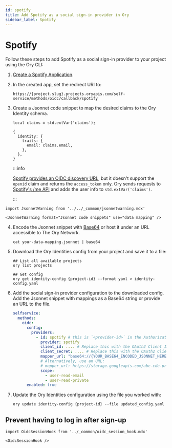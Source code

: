 ```yaml
---
id: spotify
title: Add Spotify as a social sign-in provider in Ory
sidebar_label: Spotify
---
```


# Spotify

Follow these steps to add Spotify as a social sign-in provider to your project using the Ory CLI:

1. [Create a Spotify Application](https://developer.spotify.com/dashboard/applications).
2. In the created app, set the redirect URI to:

   ```shell
   https://{project.slug}.projects.oryapis.com/self-service/methods/oidc/callback/spotify
   ```

3. Create a Jsonnet code snippet to map the desired claims to the Ory Identity schema.

   ```jsonnet
   local claims = std.extVar('claims');

   {
     identity: {
       traits: {
         email: claims.email,
       },
     },
   }
   ```

   :::info

   [Spotify provides an OIDC discovery URL](https://accounts.spotify.com/.well-known/openid-configuration), but it doesn't support
   the `openid` claim and returns the `access_token` only. Ory sends requests to
   [Spotify's /me API](https://developer.spotify.com/documentation/web-api/reference/#/operations/get-current-users-profile) and
   adds the user info to `std.extVar('claims')`.

   :::

```mdx-code-block
import JsonnetWarning from '../../_common/jsonnetwarning.mdx'

<JsonnetWarning format="Jsonnet code snippets" use="data mapping" />
```

4. Encode the Jsonnet snippet with [Base64](https://www.base64encode.org/) or host it under an URL accessible to The Ory Network.

   ```shell
   cat your-data-mapping.jsonnet | base64
   ```

5. Download the Ory Identities config from your project and save it to a file:

   ```shell
   ## List all available projects
   ory list projects

   ## Get config
   ory get identity-config {project-id} --format yaml > identity-config.yaml
   ```

6. Add the social sign-in provider configuration to the downloaded config. Add the Jsonnet snippet with mappings as a Base64
   string or provide an URL to the file.

   ```yaml
   selfservice:
     methods:
       oidc:
         config:
           providers:
             - id: spotify # this is `<provider-id>` in the Authorization callback URL. DO NOT CHANGE IT ONCE SET!
               provider: spotify
               client_id: .... # Replace this with the OAuth2 Client ID provided by Spotify
               client_secret: .... # Replace this with the OAuth2 Client Secret provided by Spotify
               mapper_url: "base64://{YOUR_BASE64_ENCODED_JSONNET_HERE}"
               # Alternatively, use an URL:
               # mapper_url: https://storage.googleapis.com/abc-cde-prd/9cac9717f007808bf17f22ce7f4295c739604b183f05ac4afb4
               scope:
                 - user-read-email
                 - user-read-private
         enabled: true
   ```

7. Update the Ory Identities configuration using the file you worked with:

   ```shell
   ory update identity-config {project-id} --file updated_config.yaml
   ```

## Prevent having to log in after sign-up

```mdx-code-block
import OidcSessionHook from '../_common/oidc_session_hook.mdx'

<OidcSessionHook />
```
